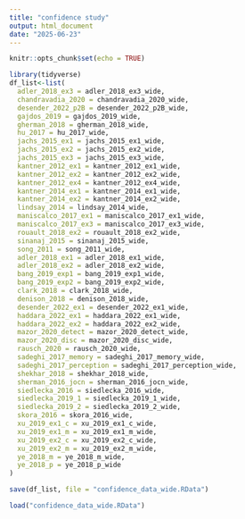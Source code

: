 ```yaml
---
title: "confidence study"
output: html_document
date: "2025-06-23"
---
```


```r
knitr::opts_chunk$set(echo = TRUE)
```

```r
library(tidyverse)
df_list<-list(
  adler_2018_ex3 = adler_2018_ex3_wide,
  chandravadia_2020 = chandravadia_2020_wide,
  desender_2022_p2B = desender_2022_p2B_wide,
  gajdos_2019 = gajdos_2019_wide,
  gherman_2018 = gherman_2018_wide,
  hu_2017 = hu_2017_wide,
  jachs_2015_ex1 = jachs_2015_ex1_wide,
  jachs_2015_ex2 = jachs_2015_ex2_wide,
  jachs_2015_ex3 = jachs_2015_ex3_wide,
  kantner_2012_ex1 = kantner_2012_ex1_wide,
  kantner_2012_ex2 = kantner_2012_ex2_wide,
  kantner_2012_ex4 = kantner_2012_ex4_wide,
  kantner_2014_ex1 = kantner_2014_ex1_wide,
  kantner_2014_ex2 = kantner_2014_ex2_wide,
  lindsay_2014 = lindsay_2014_wide,
  maniscalco_2017_ex1 = maniscalco_2017_ex1_wide,
  maniscalco_2017_ex3 = maniscalco_2017_ex3_wide,
  rouault_2018_ex2 = rouault_2018_ex2_wide,
  sinanaj_2015 = sinanaj_2015_wide,
  song_2011 = song_2011_wide,
  adler_2018_ex1 = adler_2018_ex1_wide,
  adler_2018_ex2 = adler_2018_ex2_wide,
  bang_2019_exp1 = bang_2019_exp1_wide,
  bang_2019_exp2 = bang_2019_exp2_wide,
  clark_2018 = clark_2018_wide,
  denison_2018 = denison_2018_wide,
  desender_2022_ex1 = desender_2022_ex1_wide,
  haddara_2022_ex1 = haddara_2022_ex1_wide,
  haddara_2022_ex2 = haddara_2022_ex2_wide,
  mazor_2020_detect = mazor_2020_detect_wide,
  mazor_2020_disc = mazor_2020_disc_wide,
  rausch_2020 = rausch_2020_wide,
  sadeghi_2017_memory = sadeghi_2017_memory_wide,
  sadeghi_2017_perception = sadeghi_2017_perception_wide,
  shekhar_2018 = shekhar_2018_wide,
  sherman_2016_jocn = sherman_2016_jocn_wide,
  siedlecka_2016 = siedlecka_2016_wide,
  siedlecka_2019_1 = siedlecka_2019_1_wide,
  siedlecka_2019_2 = siedlecka_2019_2_wide,
  skora_2016 = skora_2016_wide,
  xu_2019_ex1_c = xu_2019_ex1_c_wide,
  xu_2019_ex1_m = xu_2019_ex1_m_wide,
  xu_2019_ex2_c = xu_2019_ex2_c_wide,
  xu_2019_ex2_m = xu_2019_ex2_m_wide,
  ye_2018_m = ye_2018_m_wide,
  ye_2018_p = ye_2018_p_wide
)

save(df_list, file = "confidence_data_wide.RData")

load("confidence_data_wide.RData")

```


